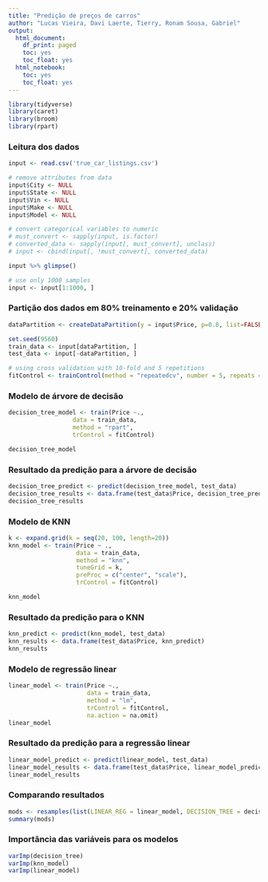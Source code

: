 ```yaml
---
title: "Predição de preços de carros"
author: "Lucas Vieira, Davi Laerte, Tierry, Ronam Sousa, Gabriel"
output:
  html_document:
    df_print: paged
    toc: yes
    toc_float: yes
  html_notebook:
    toc: yes
    toc_float: yes
---
```


```r
library(tidyverse)
library(caret)
library(broom)
library(rpart)
```

### Leitura dos dados

```r
input <- read.csv('true_car_listings.csv')

# remove attributes from data
input$City <- NULL
input$State <- NULL
input$Vin <- NULL
input$Make <- NULL
input$Model <- NULL

# convert categorical variables to numeric
# must_convert <- sapply(input, is.factor) 
# converted_data <- sapply(input[, must_convert], unclass) 
# input <- cbind(input[, !must_convert], converted_data) 

input %>% glimpse()

# use only 1000 samples
input <- input[1:1000, ]
```

### Partição dos dados em 80% treinamento e 20% validação

```r
dataPartition <- createDataPartition(y = input$Price, p=0.8, list=FALSE)

set.seed(9560)
train_data <- input[dataPartition, ]
test_data <- input[-dataPartition, ]
```


```r
# using cross validation with 10-fold and 5 repetitions
fitControl <- trainControl(method = "repeatedcv", number = 5, repeats = 10)
```

### Modelo de árvore de decisão

```r
decision_tree_model <- train(Price ~.,
                  data = train_data,
                  method = "rpart",
                  trControl = fitControl)

decision_tree_model
```

### Resultado da predição para a árvore de decisão

```r
decision_tree_predict <- predict(decision_tree_model, test_data)
decision_tree_results <- data.frame(test_data$Price, decision_tree_predict)
decision_tree_results
```


### Modelo de KNN

```r
k <- expand.grid(k = seq(20, 100, length=20))
knn_model <- train(Price ~ ., 
                   data = train_data, 
                   method = "knn", 
                   tuneGrid = k, 
                   preProc = c("center", "scale"), 
                   trControl = fitControl)

knn_model
```

### Resultado da predição para o KNN

```r
knn_predict <- predict(knn_model, test_data)
knn_results <- data.frame(test_data$Price, knn_predict)
knn_results
```

### Modelo de regressão linear

```r
linear_model <- train(Price ~., 
                      data = train_data, 
                      method = "lm",
                      trControl = fitControl,
                      na.action = na.omit)
linear_model
```

### Resultado da predição para a regressão linear

```r
linear_model_predict <- predict(linear_model, test_data)
linear_model_results <- data.frame(test_data$Price, linear_model_predict)
linear_model_results
```

### Comparando resultados

```r
mods <- resamples(list(LINEAR_REG = linear_model, DECISION_TREE = decision_tree_model))
summary(mods)
```


### Importância das variáveis para os modelos

```r
varImp(decision_tree)
varImp(knn_model)
varImp(linear_model)
```

